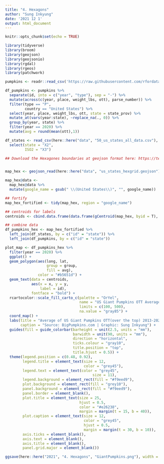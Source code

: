 ```yaml
---
title: "4. Hexagons"
author: "Sung Inkyung"
date: '2021 12 1'
output: html_document
---
```


```r
knitr::opts_chunk$set(echo = TRUE)
```

```r
library(tidyverse)
library(broom)
library(geojson)
library(geojsonio)
library(rgdal)
library(rgeos)
library(patchwork)
```


```r
pumpkins <- readr::read_csv('https://raw.githubusercontent.com/rfordatascience/tidytuesday/master/data/2021/2021-10-19/pumpkins.csv')

```

```r
df_pumpkins <- pumpkins %>% 
  separate(id, into = c("year", "type"), sep = "-") %>% 
  mutate(across(c(year, place, weight_lbs, ott), parse_number)) %>% 
  filter(type == "P",
         country == "United States") %>% 
  select(year, place, weight_lbs, ott, state = state_prov) %>% 
  mutate_at(vars(year:state), ~replace_na(., 0)) %>% 
  group_by(year, state) %>% 
  filter(year == 2020) %>% 
  mutate(avg = round(mean(ott),1))

```

```r
df_states <- read_csv(here::here("data", "50_us_states_all_data.csv"), col_names = F) %>% 
  select(state = "X2",
         ISO2 = "X3")

## Download the Hexagones boundaries at geojson format here: https://team.carto.com/u/andrew/tables/andrew.us_states_hexgrid/public/map.


map_hex <- geojson_read(here::here("data", "us_states_hexgrid.geojson"),  what = "sp")

map_hex@data <-
  map_hex@data %>%
  mutate(google_name = gsub(" \\(United States\\)", "", google_name))

## fortify
map_hex_fortified <- tidy(map_hex, region = "google_name")

## centroids for labels
centroids <- cbind.data.frame(data.frame(gCentroid(map_hex, byid = T), id = map_hex@data$iso3166_2))

## combine data
df_pumpkins_hex <- map_hex_fortified %>% 
  left_join(df_states, by = c("id" = "state")) %>% 
  left_join(df_pumpkins, by = c("id" = "state")) 

```


```r
plot_map <- df_pumpkins_hex %>% 
  filter(year == 2020) %>% 
  ggplot() +
  geom_polygon(aes(long, lat,
                   group = group,
                   fill = avg),
               color = "#b5651d") +
  geom_text(data = centroids,
            aes(x = x, y = y, 
                label = id),
            fontface = "bold") +
  rcartocolor::scale_fill_carto_c(palette = "OrYel",
                                  name = "US Giant Pumpkins OTT Average",
                                  limits = c(100, 500),
                                  na.value = "gray85") +
  coord_map() +
  labs(title = "Average of US Giant Pumpkins OTT(over the top) 2013-2020",
       caption = "Source: BigPumpkins.com | Graphic: Sung Inkyung") +
  guides(fill = guide_colorbar(barheight = unit(2.5, units = "mm"),
                               barwidth = unit(90, units = "mm"),
                               direction = "horizontal",
                               ticks.colour = "gray10",
                               title.position = "top",
                               title.hjust = 0.5)) +
  theme(legend.position = c(0.48, 0.92),
        legend.title = element_text(size = 12, 
                                    color = "grey45"),
        legend.text = element_text(color = "grey45", 
                                        size = 11),
        legend.background = element_rect(fill = "#f9eed9"),
        plot.background = element_rect(fill = "grey10"),
        panel.background = element_rect(fill = "#f9eed9"),
        panel.border = element_blank(),
        plot.title = element_text(size = 25,
                                  hjust = 0.5,
                                  color = "#e26238",
                                  margin = margin(t = 15, b = 40)),
        plot.caption = element_text(size = 12, 
                                    color = "grey45",
                                    hjust = 0.5,
                                    margin = margin(t = 30, b = 10)),
        axis.ticks = element_blank(),
        axis.text = element_blank(),
        axis.title = element_blank(),
        panel.grid.major = element_blank())

ggsave(here::here("2021", "4. Hexagons", "GiantPumpkins.png"), width = 32, height = 24, units = "cm")
  
```


